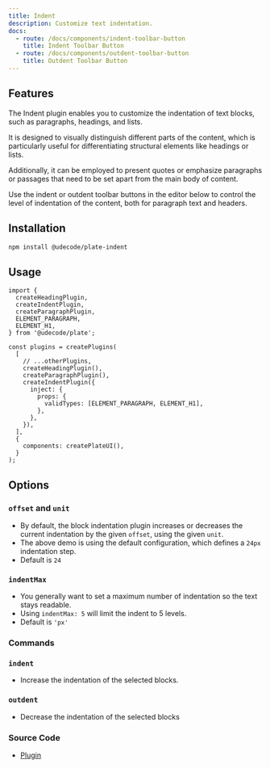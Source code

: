 ```yaml
---
title: Indent
description: Customize text indentation.
docs:
  - route: /docs/components/indent-toolbar-button
    title: Indent Toolbar Button
  - route: /docs/components/outdent-toolbar-button
    title: Outdent Toolbar Button
---
```


<ComponentPreview name="playground-demo" id="indent" />

## Features

The Indent plugin enables you to customize the indentation of text blocks, such as paragraphs, headings, and lists.

It is designed to visually distinguish different parts of the content, which is particularly useful for differentiating structural elements like headings or lists.

Additionally, it can be employed to present quotes or emphasize paragraphs or passages that need to be set apart from the main body of content.

Use the indent or outdent toolbar buttons in the editor below to control the level of indentation of the content, both for paragraph text and headers.

## Installation

```bash
npm install @udecode/plate-indent
```

## Usage

```tsx
import {
  createHeadingPlugin,
  createIndentPlugin,
  createParagraphPlugin,
  ELEMENT_PARAGRAPH,
  ELEMENT_H1,
} from '@udecode/plate';

const plugins = createPlugins(
  [
    // ...otherPlugins,
    createHeadingPlugin(),
    createParagraphPlugin(),
    createIndentPlugin({
      inject: {
        props: {
          validTypes: [ELEMENT_PARAGRAPH, ELEMENT_H1],
        },
      },
    }),
  ],
  {
    components: createPlateUI(),
  }
);
```

## Options

### `offset` and `unit`

- By default, the block indentation plugin increases or decreases the current indentation by the given `offset`, using the given `unit`.
- The above demo is using the default configuration, which defines a `24px` indentation step.
- Default is `24`

### `indentMax`

- You generally want to set a maximum number of indentation so the text stays readable.
- Using `indentMax: 5` will limit the indent to 5 levels.
- Default is `'px'`

### Commands

### `indent`

- Increase the indentation of the selected blocks.

### `outdent`

- Decrease the indentation of the selected blocks

### Source Code

- [Plugin](https://github.com/udecode/plate/blob/main/packages/indent/src/createIndentPlugin.ts)
